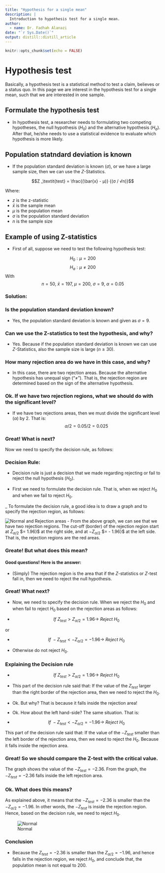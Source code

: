 ```yaml
---
title: "Hypothesis for a single mean"
description: |
  Introduction to hypothesis test for a single mean.
author:
  - name: Dr. Fadhah Alanazi
date: "`r Sys.Date()`"
output: distill::distill_article
---
```


```r
knitr::opts_chunk$set(echo = FALSE)
```

# Hypothesis test

Basically, a hypothesis test is a statistical method to test a claim, believes or a status quo. In this page we are interest in the
hypothesis test for a single mean, such that we are interested in one sample. 

## Formulate the hypothesis test

- In hypothesis test, a researcher needs to formulating two competing hypotheses, the null hypothesis ($H_0$) and the alternative hypothesis
($H_a$). After that, he/she needs to use a statistical evidence to evaluate which hypothesis is more likely.

## Population statndard deviation is known

- If the population standard deviation is known ($\sigma$), or we have a large sample size, then we can use the $Z$-Statistics. 

$$Z _\textit{test} = \frac{(\bar{x} - μ)} {(σ / √n)}$$

Where:

- $z$ is the z-statistic
- $\bar{x}$ is the sample mean
- $μ$ is the population mean
- $σ$ is the population standard deviation
- $n$ is the sample size

## Example of using Z-statistics 

- First of all, suppose we need to test the following hypothesis test:

$$H_0: \mu = 200$$
$$H_a: \mu \neq 200$$ 
With $$n = 50, \ \bar{x} = 197, \  \mu = 200, \ \sigma = 9, \ \alpha = 0.05$$

### Solution:

### Is the population standard deviation known? 

- Yes, the population standard deviation is known and given as $\sigma = 9$. 

### Can we use the Z-statistics to test the hypothesis, and why?

- Yes. Because if the population standard deviation is known we can use $Z$-Statistics, also the sample size is large ($n \geq 30$).

### How many rejection area do we have in this case, and why?

- In this case, there are two rejection areas. Because the alternative hypothesis has unequal sign ("$\neq$"). That is, 
the rejection region are determined based on the sign of the alternative hypothesis. 

### Ok. If we have two rejection regions, what we should do with the significant level?

- If we have two rejections areas, then we must divide the significant level ($\alpha$) by $2$. That is: $$\alpha /2 = 0.05/2 = 0.025$$

### Great! What is next?
Now we need to specify the decision rule, as follows:

### Decision Rule:

- Decision rule is just a decision that we made regarding rejecting or fail to reject the null hypothesis ($H_0$). 

- First we need to formulate the decision rule. That is, when we reject $H_0$ and when we fail to reject $H_0$. 

_ To formulate the decision rule, a good idea is to draw a graph and to specify the rejection region, as follows:

![Normal and Rejection areas](images/Normal_Rejection.png)
- From the above graph, we can see that we have two rejection regions. The cut-off (border) of the rejection region start at 
$Z_{\alpha/2}$ $= 1.96}$ at the right side, and at $- Z_{\alpha/2}$ $= - 1.96}$ at the left side. That is, the rejection regions are the red areas. 

### Greate! But what does this mean?

#### Good questions! Here is the answer:

- (Simply) The rejection region is the area that if the $Z$-statistics or $Z$-test fall in, then we need to reject the null hypothesis. 

### Great! What next?

- Now, we need to specify the decision rule. When we reject the $H_0$ and when fail to reject $H_0$ based on the rejection areas as follows:

- $$ If \ Z_{test} > Z_{\alpha/2} = 1.96 \rightarrow \  Reject \ H_0$$

or 

- $$ If \ - Z_{test} < - Z_{\alpha/2} = - 1.96 \rightarrow \  Reject \ H_0$$

- Otherwise do not reject $H_0$. 

### Explaining the Decision rule

- $$ If \ Z_{test} > Z_{\alpha/2} = 1.96 \rightarrow \  Reject \ H_0$$

- This part of the decision rule said that: If the value of the $Z_{test}$ larger than the right border of the rejection area, 
then we need to reject the $H_0$. 

- Ok. But why? That is because it falls inside the rejection area!

- Ok. How about the left hand-side? The same situation. That is: 

- $$ If \ - Z_{test} < - Z_{\alpha/2} = - 1.96 \rightarrow \  Reject \ H_0$$

This part of the decision rule said that: If the value of the $- Z_{test}$ smaller than the left border of the rejection area, 
then we need to reject the $H_0$. Because it falls inside the rejection area. 

### Great! So we should compare the Z-test with the critical value. 

The graph shows the value of the $- Z_{test} = -2.36$. From the graph, the $- Z_{test} = -2.36$ falls inside the left 
rejection area. 

### Ok. What does this means?

As explained above, it means that the $- Z_{test} = -2.36$ is smaller than the $- Z_{\alpha/2} = -1.96$. In other words, the $- Z_{test}$ is inside the
rejection region. Hence, based on the decision rule, we need to reject $H_0$. 

![Normal](images/final_Sou.Nor.png)

### Conclusion 

- Because the $Z_{test} = -2.36$ is smaller than the $Z_{\alpha/2}= -1.96$, and hence falls in the rejection region, we reject $H_0$, and conclude that, the population mean is not equal to $200$. 

